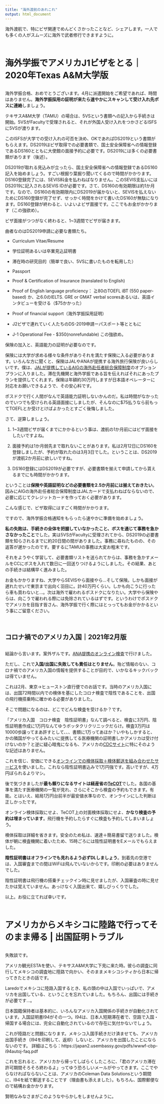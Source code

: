 ```yaml
---
title: "海外渡航のあれこれ"
output: html_document
---
```


海外渡航で、特にビザ関連でめんどくさかったことなど、シェアします。一人でも多くの人がスムーズに海外で武者修行できますように。

<div style="margin-bottom:60px;">
</div>

# 海外学振でアメリカJ1ビザをとる｜2020年Texas A&M大学版

<div style="margin-bottom:30px;">
</div>

海外学振合格、おめでとうございます。4月に派遣開始をご希望であれば、時間はありません。**海外学振採用の証明が来たら速やかにスキャンして受け入れ先ボスに連絡**しましょう。

テキサスA&M大学（TAMU）の場合は、5VSという書類への記入から手続きは開始。5VSがFacultyで受理されると、それが外国人受け入れをつかさどるISFSに5VSが渡ります。

このISFSが大学での受け入れの可否を決め、OKであればDS2019という書類がもらえます。DS2019はビザ取得での必要書類で、国土安全保障省への情報登録であるDS160とともに大使館の面接予約に必要です。DS2019には多くの必要書類があります（後述）。

DS2019が取れる見込みが立ったら、国土安全保障省への情報登録であるDS160記入を始めましょう。すごい根掘り葉掘り聞いてくるので時間がかかります。DS160登録完了には、SEVIS料金を払わねばなりません。このSEVIS支払いにはDS2019に記入されるSEVIS IDが必要です。さて、DS160の有効期限は約1か月です。なので、DS160の有効期限内にDS2019が届かないと、SEVISを払えないためにDS160登録が完了せず、せっかく時間をかけて書いたDS160が無駄になります。DS160登録が終わると、いよいよビザ面接です。ここでもお金がかかります（この強欲め）。

ビザ面接がつつがなく終わると、1~3週間でビザが届きます。


曲者なのはDS2019申請に必要な書類たち。

- Curriculum Vitae/Resume

- 学位証明あるいは卒業見込証明書

- 滞在時の研究目的（簡単で良い、5VSに書いたものを転用した）

- Passport

- Proof & Certification of Insurance (translated to English)

- Proof of English language proficiency： ≧80のTOEFL iBT (550 paper-based) か、≧6.0のIELTS. GRE or GMAT verbal scoresあるいは、英語インタビューを受ける（$75かかった）

- Proof of financial support（海外学振採用証明）

- J2ビザで連れていく人たちのDS-2019申請ーパスポート等とともに  

- J-1 Operational Fee - $350(nonrefundable) この強欲め。


保険の加入と、英語能力の証明が必要なのです。


保険には大学が求める様々な条件がありそれを満たす保険に入る必要があります。いろんな方に聞くと、保険はJALやANAが提携する海外旅行保険が良いらしいです。僕は、[JALが提携しているAIGの海外赴任者総合保障制度](https://www.global-protection.co.jp/support1.php)のオプションプランに入りました。滞在先機関と海外学振である旨を伝えればそれにあったプランを提供してくれます。保険は年額約30万円しますが日本語オペレーターに対応をお願いできるようで、その安心料です。


ポスドクで行く人間がなんで英語能力証明しないかんのだ。私は時間がなかったのでいつでも受けられる英語面接にしましたが、そんなのに$75払うなら前もってTOEFLとか受けとけばよかったとすごく後悔しました。



さて、逆算しましょう。

1. 1~3週間ビザが届くまでにかかるという事は、渡航の1か月前にはビザ面接をしたいですよね。

2. 面接予約は1か月弱先まで取れないことがあります。私は2月12日にDS160を登録しましたが、予約が取れたのは3月3日でした。ということは、DS2019が渡航2か月前に欲しいですね。

3. DS160登録にはDS2019が必要ですが、必要書類を揃えて申請してから貰えるまでにも時間がかかります。

ということは**保険や英語証明などの必要書類を2.5か月前には揃えておきたい**。因みにAIGの海外赴任者総合保障制度はJALカードで支払わねばならないので、必要に応じてクレジットカードを作っておく必要があります。

こんな感じで、ビザ取得にはすごく時間がかかります。

ですので、海外学振合格通知をもらったら速やかに準備を始めましょう。

**私の失敗は、手続きの全体を把握していなかったこと、ボスを通じて事務を急かさなかったこと**でした。実は5VSがFacultyに受理されてから、DS2019の必要書類を知らされるまでに約20日間の間がありました。事務に尋ねたものの、その返答が遅かったのです。要するにTAMUの事務は大変お粗末です。

それをようやく学習して、必要書類リストを送られてからは、事務を急かすメールをCCにボスを入れて数日に一回送りつけるようにしました。その結果、あとの手続きは結構早く進みました。

お金もかかりますね、大学やらSEVISやら面接やら...そして保険。しかも面接が遅れたせいで東京まで出向く羽目に。計40万円くらい。しかも向こうに行ったら車も買わないと...。次は海外で雇われるポスドクになりたい。大学やら保険やらは、向こうで雇われる際には免除されているはずです。というわけでポスドクでアメリカを目指す皆さん、海外学振で行く際にはとっってもお金がかかるという事にご留意ください。

<div style="margin-bottom:60px;">
</div>

## コロナ禍でのアメリカ入国｜2021年2月版

<div style="margin-bottom:30px;">
</div>

結論から言います。案外ザルです。[ANA提携のオンライン検査](https://www.ana.co.jp/ja/jp/topics/coronavirus-travel-information/pcr/)で行けました。

ただし、これで**入国/出国に失敗しても責任はとりません**。殆ど情報のない、コロナ禍でのアメリカ入国の情報を提供することが目的で、いかなるキックバックは得ていません。

これは2月、東京→ヒューストン直行便でのお話です。当時のアメリカ入国には、出国72時間以内での検体を基にしたコロナ検査で陰性であることを、出国の飛行機搭乗時に確かめる必要がありました。

そこで問題になるのは、どこでどんな検査を受けるか？です。

「アメリカ入国　コロナ検査　陰性証明書」なんて調べると、検査に3万円、陰性証明書作成に1万円なんてゆうボッタクリクリニックだらけ。検査3万円は10000歩譲ってまあ許すとして、、、書類に1万ってあほか？いやもしかすると、かの隣国がやってるみたいに提携してる医療機関の証明書しかアメリカは受け付けないのか？と逆に疑心暗鬼になるも、アメリカの[CDCサイト](https://www.cdc.gov/quarantine/masks/mask-travel-guidance.html)に特にそのような記述はありません。

これを信じ、安価にできる[オンラインでの検体採取＋検体郵送を組み合わせたサービス](https://www.ana.co.jp/ja/jp/topics/coronavirus-travel-information/pcr/)を使いました。これなら陰性証明書込みで1万円強です。高いですが、4万円ぼられるよりマシ。

後で気づきましたが**最も頼りになるサイトは経産省の[TeCOT](https://www.meti.go.jp/policy/investment/tecot/top.html)**でした。各国の基準を満たす医療機関の一覧が見れ、さらにそこから検査の予約もできます。有能。とはいえ、結局1万円台前半が最安値水準なので、オンラインにした判断は正しかったです。

オンライン検体採取にせよ、TeCOT上の対面検体採取にせよ、**かなり検査の予約は埋まっています**。飛行機を予約したらすぐに検査も予約してしまいましょう。

検体採取は詳細を省きます。安全のため私は、速達＋簡易書留で送りました。検体が朝に検査機関に着いたため、15時ごろには陰性証明書をEメールでもらえました。

**陰性証明書はオフラインでも見れるよう必ずDLしましょう**。到着先の空港では、入国審査までの間はWiFiは飛んでいないからです。印刷の必要はありませんでした。

陰性証明書は飛行機の搭乗チェックイン時に見せましたが、入国審査の時に見せたかは覚えていません。あっけなく入国出来て、嬉しびっくりでした。

以上。お役に立てれば幸いです。


<div style="margin-bottom:60px;">
</div>

# アメリカからメキシコに陸路で行ってそのまま帰る | 出国証明トラブル

<div style="margin-bottom:30px;">
</div>

失敗談です。

アメリカ観光ESTAを使い、テキサスA&M大学に下見に来た時。彼らの調査に同行してメキシコの調査地に陸路で向かい、そのままメキシコシティから日本に帰ってきたときの話です。

Laredoでメキシコに陸路入国するとき、私の頭の中は入国でいっぱいで、アメリカを出国している、ということを忘れていました。もちろん、出国には手続きが必要です...。

日本国籍保持者は基本的に、いろんなアメリカ入国関係の手続きが自動化されています。入国証明書I94がその一つ。I94は、日本人短期滞在者で、空路で入国・帰国する場合には、完全に自動化されているので存在に気付かないでしょう。

これが陸路だと問題になります。メキシコ入国手続きだけ済ませても、アメリカ出国手続き（I94を印刷して、返却）しないと、アメリカを出国したことにならないのです。
詳細はこちら：https://japan2.usembassy.gov/pdfs/wwwf-cbp-i94autoj-faq.pdf

これを忘れると、アメリカから帰ってしばらくしたころに、「君のアメリカ滞在許可期間そろそろ終わるよ」ってゆう恐ろしいメールがやってきます。ここでやらなければならないことは、アメリカのColeman Data Solutionsという期間に、I94を紙で郵送することです（理由書も添えました）。もちろん、国際郵便なので結構お金かかります。

賢明なみなさまがこのようなやらかしをしませんように。